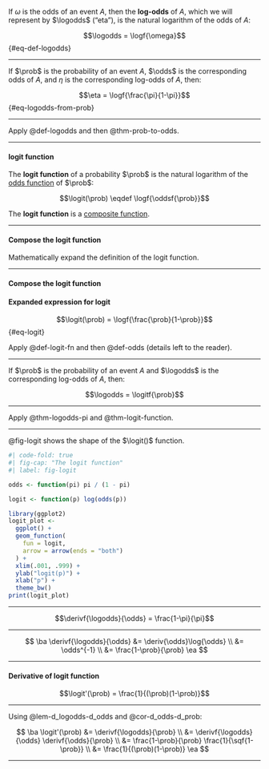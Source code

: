 :::{#def-logodds}

::: notes
If $\omega$ is the odds of an event $A$,
then the **log-odds** of $A$,
which we will represent by $\logodds$ ("eta"),
is the natural logarithm of the odds of $A$:
:::

$$\logodds = \logf{\omega}$${#eq-def-logodds}

:::

---

:::{#thm-logodds-pi}

If $\prob$ is the probability of an event $A$,
$\odds$ is the corresponding odds of $A$,
and $\eta$ is the corresponding log-odds of $A$,
then:

$$\eta = \logf{\frac{\pi}{1-\pi}}$${#eq-logodds-from-prob}

:::

---

::: proof
Apply @def-logodds and then @thm-prob-to-odds.
:::

---

:::{#def-logit-fn}

#### logit function

::: notes
The **logit function**  of a probability $\prob$ is
the natural logarithm of the [odds function](#def-odds) of $\prob$:
:::

$$\logit(\prob) \eqdef \logf{\oddsf{\prob}}$$

::: notes

The **logit function** is a [composite function](https://en.wikipedia.org/wiki/Function_composition).

:::

:::

---

:::{#exr-prove-eq-logit}

#### Compose the logit function

Mathematically expand the definition of the logit function.

:::

---

:::{#sol-prove-eq-logit}
#### Compose the logit function

:::{#thm-logit-function}
#### Expanded expression for logit
$$\logit(\prob) = \logf{\frac{\prob}{1-\prob}}$${#eq-logit}

:::

::: proof
Apply @def-logit-fn and then @def-odds (details left to the reader).
:::

:::

---

:::{#cor-logodds-logit}
If $\prob$ is the probability of an event $A$
and $\logodds$ is the corresponding log-odds of $A$,
then:

$$\logodds = \logitf{\prob}$$

:::

---

::: proof

Apply @thm-logodds-pi and @thm-logit-function.

:::

---

::: notes
@fig-logit shows the shape of the $\logit()$ function.
:::

```r
#| code-fold: true
#| fig-cap: "The logit function"
#| label: fig-logit

odds <- function(pi) pi / (1 - pi)

logit <- function(p) log(odds(p))

library(ggplot2)
logit_plot <-
  ggplot() +
  geom_function(
    fun = logit,
    arrow = arrow(ends = "both")
  ) +
  xlim(.001, .999) +
  ylab("logit(p)") +
  xlab("p") +
  theme_bw()
print(logit_plot)
```

---

:::{#lem-d_logodds-d_odds}
$$\derivf{\logodds}{\odds} = \frac{1-\pi}{\pi}$$
:::

---

::: proof
$$
\ba
\derivf{\logodds}{\odds} 
&= \deriv{\odds}\log{\odds}
\\
&= \odds^{-1}
\\
&= \frac{1-\prob}{\prob}
\ea
$$
:::

---

:::{#thm-deriv-logit}

#### Derivative of logit function

$$\logit'(\prob) = \frac{1}{(\prob)(1-\prob)}$$
:::

---

::: proof

Using @lem-d_logodds-d_odds and @cor-d_odds-d_prob:

$$
\ba
\logit'(\prob)
&= \derivf{\logodds}{\prob}
\\
&= \derivf{\logodds}{\odds} \derivf{\odds}{\prob}
\\
&= \frac{1-\prob}{\prob} \frac{1}{\sqf{1-\prob}}
\\ 
&= \frac{1}{(\prob)(1-\prob)}
\ea
$$

:::

---

